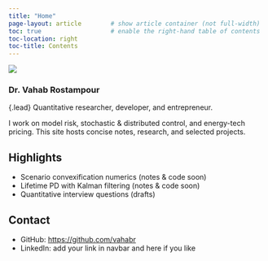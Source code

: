 ```yaml
---
title: "Home"
page-layout: article        # show article container (not full-width)
toc: true                   # enable the right-hand table of contents
toc-location: right
toc-title: Contents
---
```




::: {.row .g-4 .align-items-center}
::: {.col-12 .col-md-4 .text-center}
![](img/profile.jpg){.avatar .img-fluid fig-alt="Vahab Rostampour" fig-cap=""}
:::
::: {.col-12 .col-md-8}
### Dr. Vahab Rostampour

{.lead} Quantitative researcher, developer, and entrepreneur.

I work on model risk, stochastic & distributed control, and energy-tech pricing.
This site hosts concise notes, research, and selected projects.
:::
:::



## Highlights

- Scenario convexification numerics (notes & code soon)
- Lifetime PD with Kalman filtering (notes & code soon)
- Quantitative interview questions (drafts)

## Contact

- GitHub: <https://github.com/vahabr>
- LinkedIn: add your link in navbar and here if you like
